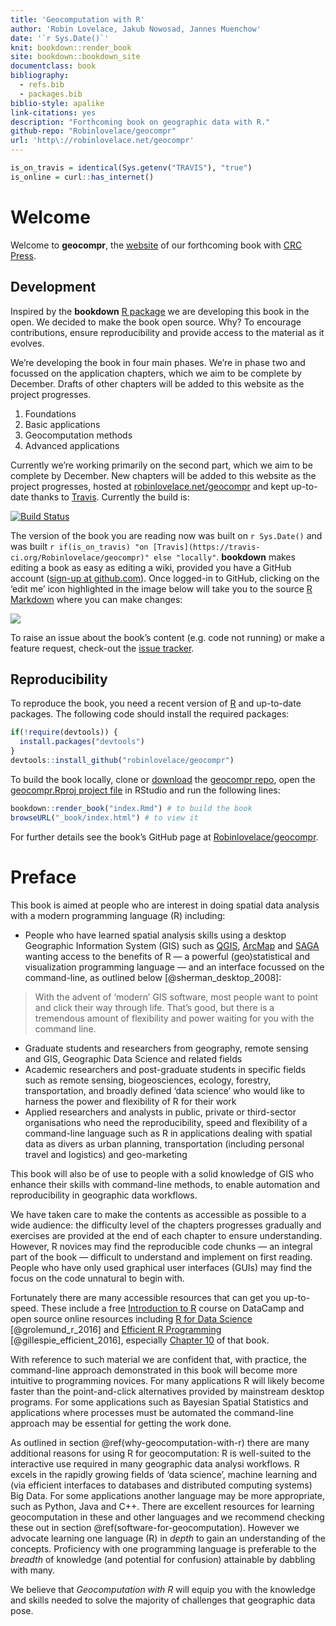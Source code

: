 ```yaml
--- 
title: 'Geocomputation with R'
author: 'Robin Lovelace, Jakub Nowosad, Jannes Muenchow'
date: '`r Sys.Date()`'
knit: bookdown::render_book
site: bookdown::bookdown_site
documentclass: book
bibliography:
  - refs.bib
  - packages.bib
biblio-style: apalike
link-citations: yes
description: "Forthcoming book on geographic data with R."
github-repo: "Robinlovelace/geocompr"
url: 'http\://robinlovelace.net/geocompr'
---
```


```r
is_on_travis = identical(Sys.getenv("TRAVIS"), "true")
is_online = curl::has_internet()
```

# Welcome {-}

Welcome to **geocompr**, the [website](http://robinlovelace.net/geocompr) of our forthcoming book with [CRC Press](https://www.crcpress.com/Chapman--HallCRC-The-R-Series/book-series/CRCTHERSER).

## Development {-}

Inspired by the **bookdown** [R package](https://github.com/rstudio/bookdown) we are developing this book in the open.
We decided to make the book open source.
Why?
To encourage contributions, ensure reproducibility and provide access to the material as it evolves.

We're developing the book in four main phases.
We're in phase two and focussed on the application chapters, which we aim to be complete by December.
Drafts of other chapters will be added to this website as the project progresses.

1. Foundations
2. Basic applications
3. Geocomputation methods
4. Advanced applications

Currently we're working primarily on the second part, which we aim to be complete by December.
New chapters will be added to this website as the project progresses, hosted at [robinlovelace.net/geocompr](http://robinlovelace.net/geocompr) and kept up-to-date thanks to [Travis](https://travis-ci.org/Robinlovelace/geocompr).
Currently the build is:

[![Build Status](https://travis-ci.org/Robinlovelace/geocompr.svg?branch=master)](https://travis-ci.org/Robinlovelace/geocompr) 

The version of the book you are reading now was built on `r Sys.Date()` and was built `r if(is_on_travis) "on [Travis](https://travis-ci.org/Robinlovelace/geocompr)" else "locally"`.
**bookdown** makes editing a book as easy as editing a wiki, provided you have a GitHub account ([sign-up at github.com](https://github.com/)).
Once logged-in to GitHub, clicking on the 'edit me' icon highlighted in the image below will take you to the source [R Markdown](http://rmarkdown.rstudio.com/) where you can make changes:

[![](figures/editme.png)](https://github.com/Robinlovelace/geocompr/edit/master/index.Rmd)

To raise an issue about the book's content (e.g. code not running) or make a feature request, check-out the [issue tracker](https://github.com/Robinlovelace/geocompr/issues).

## Reproducibility {-}

To reproduce the book, you need a recent version of [R](https://cran.r-project.org/) and up-to-date packages.
The following code should install the required packages:

```r
if(!require(devtools)) {
  install.packages("devtools")
}
devtools::install_github("robinlovelace/geocompr")
```

To build the book locally, clone or [download](https://github.com/Robinlovelace/geocompr/archive/master.zip) the [geocompr repo](https://github.com/Robinlovelace/geocompr/), open the [geocompr.Rproj project file](https://github.com/Robinlovelace/geocompr/blob/master/geocompr.Rproj) in RStudio and run the following lines:

```r
bookdown::render_book("index.Rmd") # to build the book
browseURL("_book/index.html") # to view it
```

For further details see the book's GitHub page at [Robinlovelace/geocompr](https://github.com/Robinlovelace/geocompr#geocomputation-with-r).

# Preface {-}

This book is aimed at people who are interest in doing spatial data analysis with a modern programming language (R) including:

- People who have learned spatial analysis skills using a desktop Geographic Information System (GIS) such as [QGIS](http://qgis.org/en/site/), [ArcMap](http://desktop.arcgis.com/en/arcmap/) and [SAGA](http://www.saga-gis.org/en/index.html) wanting access to the benefits of R --- a powerful (geo)statistical and visualization programming language --- and an interface focussed on the command-line, as outlined below [@sherman_desktop_2008]:

> With the advent of 'modern' GIS software, most people want to point and click their way through life. That’s good, but there is a tremendous amount of flexibility and power waiting for you with the command line.

- Graduate students and researchers from geography, remote sensing and GIS, Geographic Data Science and related fields
- Academic researchers and post-graduate students in specific fields such as remote sensing, biogeosciences, ecology, forestry, transportation, and broadly defined 'data science' who would like to harness the power and flexibility of R for their work <!-- please add further fields-->
- Applied researchers and analysts in public, private or third-sector organisations who need the reproducibility, speed and flexibility of a command-line language such as R in applications dealing with spatial data as divers as urban planning, transportation (including personal travel and logistics) and geo-marketing <!-- please add further examples-->

This book will also be of use to people with a solid knowledge of GIS who enhance their skills with command-line methods, to enable automation and reproducibility in geographic data workflows.

We have taken care to make the contents as accessible as possible to a wide audience: the difficulty level of the chapters progresses gradually and exercises are provided at the end of each chapter to ensure understanding.
However, R novices may find the reproducible code chunks --- an integral part of the book --- difficult to understand and implement on first reading. 
People who have only used graphical user interfaces (GUIs) may find the focus on the code unnatural to begin with.

Fortunately there are many accessible resources that can get you up-to-speed.
These include a free [Introduction to R](https://www.datacamp.com/courses/free-introduction-to-r) course on DataCamp and open source online resources including [R for Data Science](http://r4ds.had.co.nz/) [@grolemund_r_2016] and [Efficient R Programming](https://csgillespie.github.io/efficientR/) [@gillespie_efficient_2016], especially [Chapter 10](https://csgillespie.github.io/efficientR/learning.html) of that book.

With reference to such material we are confident that, with practice, the command-line approach demonstrated in this book will become more intuitive to programming novices.
For many applications R will likely become faster than the point-and-click alternatives provided by mainstream desktop programs.
For some applications such as Bayesian Spatial Statistics and applications where processes must be automated the command-line approach may be essential for getting the work done.

As outlined in section \@ref(why-geocomputation-with-r) there are many additional reasons for using R for geocomputation:
R is well-suited to the interactive use required in many geographic data analysi workflows.
R excels in the rapidly growing fields of 'data science', machine learning and (via efficient interfaces to databases and distributed computing systems) Big Data.
For some applications another language may be more appropriate, such as Python, Java and C++.
There are excellent resources for learning geocomputation in these and other languages and we recommend checking these out in section \@ref(software-for-geocomputation).
However we advocate learning one language (R) in *depth* to gain an understanding of the concepts.
Proficiency with one programming language is preferable to the *breadth* of knowledge (and potential for confusion) attainable by dabbling with many.

We believe that *Geocomputation with R* will equip you with the knowledge and skills needed to solve the majority of challenges that geographic data pose.


<!-- to think about, not sure if needed but then this would be a good place to point out why our book might have advantages over the other books --> 
<!-- compare with: -->
<!-- - ASDAR -->
<!-- - An intro to R for spatial analysis and mapping -->
<!-- - Remote Sensing and GIS for ecologists -->
<!-- - Mapping and Environmental and Ecological Statistics with R (not really a competitor, I have ordered a copy, this book is really about modeling, and I would rather prefer the Zuur et al. books over it) -->
<!-- - http://rspatial.org/intr/index.html (haven't read it but might be more suitable for beginners, however, it does not consider sf; additionally, it provides more code than text, and hence, probably less explanations than our book) -->

<!-- ## Acknowledgements {-} -->
<!-- add list of people who helped with this book -->
